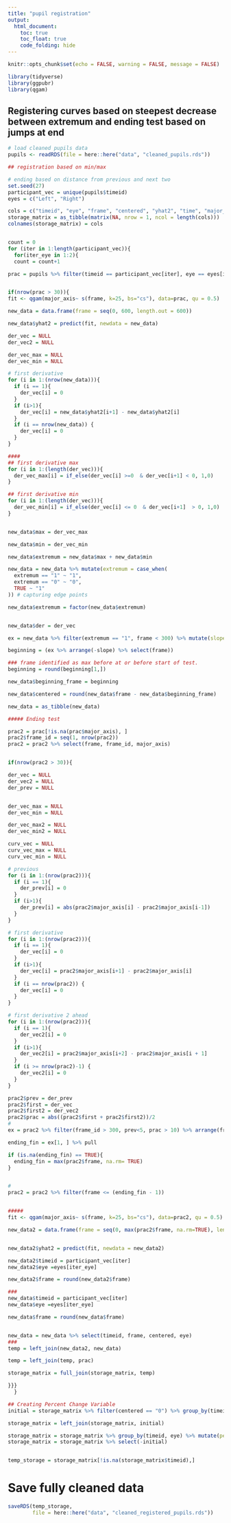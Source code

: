 ```yaml
---
title: "pupil registration"
output:
  html_document: 
    toc: true
    toc_float: true
    code_folding: hide
---
```


```r
knitr::opts_chunk$set(echo = FALSE, warning = FALSE, message = FALSE)

library(tidyverse)
library(ggpubr)
library(qgam)
```



## Registering curves based on steepest decrease between extremum and ending test based on jumps at end  

```r
# load cleaned pupils data
pupils <- readRDS(file = here::here("data", "cleaned_pupils.rds"))

## registration based on min/max 

# ending based on distance from previous and next two 
set.seed(27)
participant_vec = unique(pupils$timeid)
eyes = c("Left", "Right")

cols = c("timeid", "eye", "frame", "centered", "yhat2", "time", "major_axis", "minor_axis", "eccentricity", "centerx", "centery", "outliers", "predicted", "dist_from_origin", "med_y", "sd_y",  "outlier_manual")
storage_matrix = as_tibble(matrix(NA, nrow = 1, ncol = length(cols)))
colnames(storage_matrix) = cols


count = 0
for (iter in 1:length(participant_vec)){
  for(iter_eye in 1:2){
  count = count+1

prac = pupils %>% filter(timeid == participant_vec[iter], eye == eyes[iter_eye])


if(nrow(prac > 30)){
fit <- qgam(major_axis~ s(frame, k=25, bs="cs"), data=prac, qu = 0.5)

new_data = data.frame(frame = seq(0, 600, length.out = 600))

new_data$yhat2 = predict(fit, newdata = new_data)

der_vec = NULL
der_vec2 = NULL

der_vec_max = NULL
der_vec_min = NULL

# first derivative
for (i in 1:(nrow(new_data))){
  if (i == 1){
    der_vec[i] = 0
  }
  if (i>1){
    der_vec[i] = new_data$yhat2[i+1] - new_data$yhat2[i]
  }
  if (i == nrow(new_data)) {
    der_vec[i] = 0
  }
}

####
## first derivative max
for (i in 1:(length(der_vec))){
  der_vec_max[i] = if_else(der_vec[i] >=0  & der_vec[i+1] < 0, 1,0)
}

## first derivative min 
for (i in 1:(length(der_vec))){
  der_vec_min[i] = if_else(der_vec[i] <= 0  & der_vec[i+1]  > 0, 1,0)
}


new_data$max = der_vec_max

new_data$min = der_vec_min

new_data$extremum = new_data$max + new_data$min

new_data = new_data %>% mutate(extremum = case_when(
  extremum == "1" ~ "1",
  extremum == "0" ~ "0",
  TRUE ~ "1"
)) # capturing edge points

new_data$extremum = factor(new_data$extremum)


new_data$der = der_vec

ex = new_data %>% filter(extremum == "1", frame < 300) %>% mutate(slope = yhat2 - lead(yhat2))

beginning = (ex %>% arrange(-slope) %>% select(frame))

### frame identified as max before at or before start of test. 
beginning = round(beginning[1,])

new_data$beginning_frame = beginning

new_data$centered = round(new_data$frame - new_data$beginning_frame)

new_data = as_tibble(new_data)

##### Ending test 

prac2 = prac[!is.na(prac$major_axis), ]
prac2$frame_id = seq(1, nrow(prac2))
prac2 = prac2 %>% select(frame, frame_id, major_axis)


if(nrow(prac2 > 30)){

der_vec = NULL
der_vec2 = NULL
der_prev = NULL


der_vec_max = NULL
der_vec_min = NULL

der_vec_max2 = NULL
der_vec_min2 = NULL

curv_vec = NULL
curv_vec_max = NULL
curv_vec_min = NULL

# previous
for (i in 1:(nrow(prac2))){
  if (i == 1){
    der_prev[i] = 0
  }
  if (i>1){
    der_prev[i] = abs(prac2$major_axis[i] - prac2$major_axis[i-1])
  }
}

# first derivative
for (i in 1:(nrow(prac2))){
  if (i == 1){
    der_vec[i] = 0
  }
  if (i>1){
    der_vec[i] = prac2$major_axis[i+1] - prac2$major_axis[i]
  }
  if (i == nrow(prac2)) {
    der_vec[i] = 0
  }
}

# first derivative 2 ahead 
for (i in 1:(nrow(prac2))){
  if (i == 1){
    der_vec2[i] = 0
  }
  if (i>1){
    der_vec2[i] = prac2$major_axis[i+2] - prac2$major_axis[i + 1]
  }
  if (i >= nrow(prac2)-1) {
    der_vec2[i] = 0
  }
}

prac2$prev = der_prev
prac2$first = der_vec
prac2$first2 = der_vec2
prac2$prac = abs((prac2$first + prac2$first2))/2
# 
ex = prac2 %>% filter(frame_id > 300, prev<5, prac > 10) %>% arrange(frame) %>% select(frame) 

ending_fin = ex[1, ] %>% pull

if (is.na(ending_fin) == TRUE){
  ending_fin = max(prac2$frame, na.rm= TRUE)
}


# 
prac2 = prac2 %>% filter(frame <= (ending_fin - 1))


#####
fit <- qgam(major_axis~ s(frame, k=25, bs="cs"), data=prac2, qu = 0.5)

new_data2 = data.frame(frame = seq(0, max(prac2$frame, na.rm=TRUE), length.out = max(prac2$frame, na.rm=TRUE)))


new_data2$yhat2 = predict(fit, newdata = new_data2)

new_data2$timeid = participant_vec[iter]
new_data2$eye =eyes[iter_eye]

new_data2$frame = round(new_data2$frame)

###
new_data$timeid = participant_vec[iter]
new_data$eye =eyes[iter_eye]

new_data$frame = round(new_data$frame)


new_data = new_data %>% select(timeid, frame, centered, eye)
###
temp = left_join(new_data2, new_data)

temp = left_join(temp, prac)

storage_matrix = full_join(storage_matrix, temp)

}}}
  }


```


```r

## Creating Percent Change Variable 
initial = storage_matrix %>% filter(centered == "0") %>% group_by(timeid, eye) %>%  mutate(initial =first(yhat2)) %>% ungroup() %>% select(timeid, eye, initial)

storage_matrix = left_join(storage_matrix, initial)

storage_matrix = storage_matrix %>% group_by(timeid, eye) %>% mutate(percent_change = ((yhat2 - initial) / initial)*100) %>% ungroup()
storage_matrix = storage_matrix %>% select(-initial)


temp_storage = storage_matrix[!is.na(storage_matrix$timeid),]

```


# Save fully cleaned data

```r
saveRDS(temp_storage, 
        file = here::here("data", "cleaned_registered_pupils.rds"))
```
